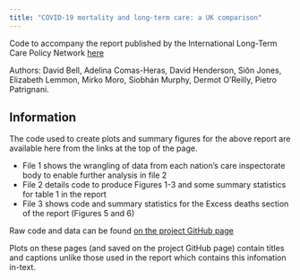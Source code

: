 ```yaml
---
title: "COVID-19 mortality and long-term care: a UK comparison"
---
```

    
Code to accompany the report published by the International Long-Term Care Policy Network [here](https://ltccovid.org/country-reports-on-covid-19-and-long-term-care/)

Authors: David Bell, Adelina Comas-Heras, David Henderson, Siôn Jones, Elizabeth Lemmon, Mirko Moro, Siobhán Murphy, Dermot O'Reilly, Pietro Patrignani. 

## Information

The code used to create plots and summary figures for the above report are available here from the links at the top of the page. 

* File 1 shows the wrangling of data from each nation's care inspectorate body to enable further analysis in file 2
* File 2 details code to produce Figures 1-3 and some summary statistics for table 1 in the report
* File 3 shows code and summary statistics for the Excess deaths section of the report (Figures 5 and 6)

Raw code and data can be found [on the project GitHub page](https://github.com/davidhen/ltc_covid_uk)

Plots on these pages (and saved on the project GitHub page) contain titles and captions unlike those used in the report which contains this infomation in-text.

